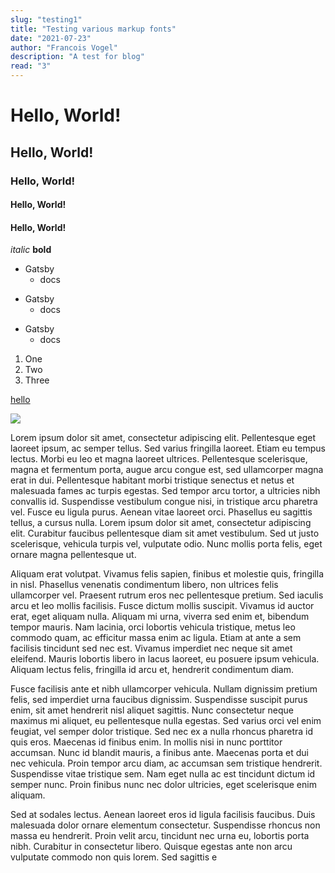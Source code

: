 ```yaml
---
slug: "testing1"
title: "Testing various markup fonts"
date: "2021-07-23"
author: "Francois Vogel"
description: "A test for blog"
read: "3"
---
```



# Hello, World!

## Hello, World!

<Gist id="bf3df2ad046a3fa0f464203a6c0b7e2d" />

### Hello, World!

#### Hello, World!

#### Hello, World!

*italic*
**bold**

* Gatsby
  * docs
- Gatsby
  - docs
+ Gatsby
  + docs


1. One
1. Two
1. Three

[hello](https://google.com)

<img src={googlelogo_color_272x92dp} />


Lorem ipsum dolor sit amet, consectetur adipiscing elit. Pellentesque eget laoreet ipsum, ac semper tellus. Sed varius fringilla laoreet. Etiam eu tempus lectus. Morbi eu leo et magna laoreet ultrices. Pellentesque scelerisque, magna et fermentum porta, augue arcu congue est, sed ullamcorper magna erat in dui. Pellentesque habitant morbi tristique senectus et netus et malesuada fames ac turpis egestas. Sed tempor arcu tortor, a ultricies nibh convallis id. Suspendisse vestibulum congue nisi, in tristique arcu pharetra vel. Fusce eu ligula purus. Aenean vitae laoreet orci. Phasellus eu sagittis tellus, a cursus nulla. Lorem ipsum dolor sit amet, consectetur adipiscing elit. Curabitur faucibus pellentesque diam sit amet vestibulum. Sed ut justo scelerisque, vehicula turpis vel, vulputate odio. Nunc mollis porta felis, eget ornare magna pellentesque ut.

Aliquam erat volutpat. Vivamus felis sapien, finibus et molestie quis, fringilla in nisl. Phasellus venenatis condimentum libero, non ultrices felis ullamcorper vel. Praesent rutrum eros nec pellentesque pretium. Sed iaculis arcu et leo mollis facilisis. Fusce dictum mollis suscipit. Vivamus id auctor erat, eget aliquam nulla. Aliquam mi urna, viverra sed enim et, bibendum tempor mauris. Nam lacinia, orci lobortis vehicula tristique, metus leo commodo quam, ac efficitur massa enim ac ligula. Etiam at ante a sem facilisis tincidunt sed nec est. Vivamus imperdiet nec neque sit amet eleifend. Mauris lobortis libero in lacus laoreet, eu posuere ipsum vehicula. Aliquam lectus felis, fringilla id arcu et, hendrerit condimentum diam.

Fusce facilisis ante et nibh ullamcorper vehicula. Nullam dignissim pretium felis, sed imperdiet urna faucibus dignissim. Suspendisse suscipit purus enim, sit amet hendrerit nisl aliquet sagittis. Nunc consectetur neque maximus mi aliquet, eu pellentesque nulla egestas. Sed varius orci vel enim feugiat, vel semper dolor tristique. Sed nec ex a nulla rhoncus pharetra id quis eros. Maecenas id finibus enim. In mollis nisi in nunc porttitor accumsan. Nunc id blandit mauris, a finibus ante. Maecenas porta et dui nec vehicula. Proin tempor arcu diam, ac accumsan sem tristique hendrerit. Suspendisse vitae tristique sem. Nam eget nulla ac est tincidunt dictum id semper nunc. Proin finibus nunc nec dolor ultricies, eget scelerisque enim aliquam.

Sed at sodales lectus. Aenean laoreet eros id ligula facilisis faucibus. Duis malesuada dolor ornare elementum consectetur. Suspendisse rhoncus non massa eu hendrerit. Proin velit arcu, tincidunt nec urna eu, lobortis porta nibh. Curabitur in consectetur libero. Quisque egestas ante non arcu vulputate commodo non quis lorem. Sed sagittis e